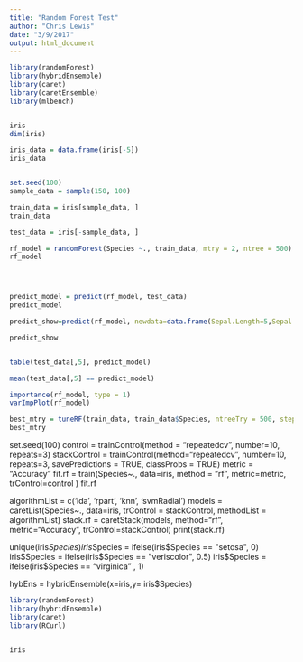 ```yaml
---
title: "Random Forest Test"
author: "Chris Lewis"
date: "3/9/2017"
output: html_document
---
```


```r
library(randomForest)
library(hybridEnsemble)
library(caret)
library(caretEnsemble)
library(mlbench)


iris
dim(iris)

iris_data = data.frame(iris[-5])
iris_data


set.seed(100)
sample_data = sample(150, 100)

train_data = iris[sample_data, ]
train_data

test_data = iris[-sample_data, ]

rf_model = randomForest(Species ~., train_data, mtry = 2, ntree = 500)
rf_model




predict_model = predict(rf_model, test_data)
predict_model

predict_show=predict(rf_model, newdata=data.frame(Sepal.Length=5,Sepal.Width=3,Petal.Length=1.5,Petal.Width=.2), type='prob')

predict_show


table(test_data[,5], predict_model)

mean(test_data[,5] == predict_model)

importance(rf_model, type = 1)
varImpPlot(rf_model)

best_mtry = tuneRF(train_data, train_data$Species, ntreeTry = 500, stepFactor = 1.2, improve = .01, trace = T, plot = T)
best_mtry

```
###########################


set.seed(100)
control = trainControl(method = "repeatedcv", number=10, repeats=3)
stackControl = trainControl(method="repeatedcv", number=10, repeats=3, savePredictions = TRUE, classProbs = TRUE)
metric = "Accuracy"
fit.rf = train(Species~., data=iris, method = "rf", metric=metric, trControl=control )
fit.rf


algorithmList = c('lda', 'rpart', 'knn', 'svmRadial')
models = caretList(Species~., data=iris, trControl = stackControl, methodList = algorithmList)
stack.rf = caretStack(models, method="rf", metric="Accuracy", trControl=stackControl)
print(stack.rf)




unique(iris$Species)
iris$Species = ifelse(iris$Species == "setosa", 0)
iris$Species = ifelse(iris$Species == "veriscolor", 0.5)
iris$Species = ifelse(iris$Species == "virginica" , 1)




hybEns = hybridEnsemble(x=iris,y= iris$Species)



```r
library(randomForest)
library(hybridEnsemble)
library(caret)
library(RCurl)


iris



```










